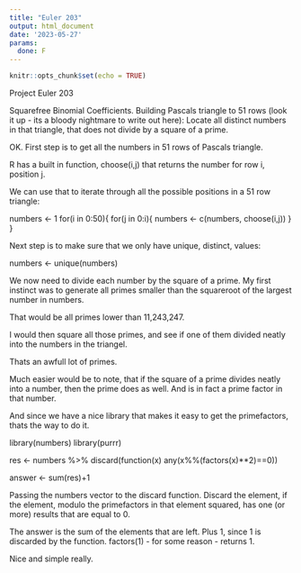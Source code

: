 ```yaml
---
title: "Euler 203"
output: html_document
date: '2023-05-27'
params:
  done: F
---
```


```r
knitr::opts_chunk$set(echo = TRUE)
```

Project Euler 203

Squarefree Binomial Coefficients. Building Pascals triangle to 51 rows (look it up - its a bloody nightmare to write out here): Locate all distinct numbers in that triangle, that does not divide by a square of a prime.

OK. First step is to get all the numbers in 51 rows of Pascals triangle.

R has a built in function, choose(i,j) that returns the number for row i, position j.

We can use that to iterate through all the possible positions in a 51 row triangle:

numbers <- 1
for(i in 0:50){
  for(j in 0:i){
    numbers <- c(numbers, choose(i,j))
  }
}


Next step is to make sure that we only have unique, distinct, values:

numbers <- unique(numbers)


We now need to divide each number by the square of a prime. My first instinct was to generate all primes smaller than the squareroot of the largest number in numbers.

That would be all primes lower than 11,243,247.

I would then square all those primes, and see if one of them divided neatly into the numbers in the triangel.

Thats an awfull lot of primes.

Much easier would be to note, that if the square of a prime divides neatly into a number, then the prime does as well. And is in fact a prime factor in that number.

And since we have a nice library that makes it easy to get the primefactors, thats the way to do it.

library(numbers)
library(purrr)

res <- numbers %>%
    discard(function(x) any(x%%(factors(x)**2)==0))

answer <- sum(res)+1


Passing the numbers vector to the discard function. Discard the element, if the element, modulo the primefactors in that element squared, has one (or more) results that are equal to 0.

The answer is the sum of the elements that are left. Plus 1, since 1 is discarded by the function. factors(1) - for some reason - returns 1.

Nice and simple really.
